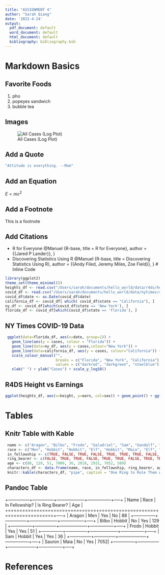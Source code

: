 ```yaml
---
title: "ASSIGNMENT 4"
author: "Sarah Qiang"
date: '2022-4-24'
output:
  pdf_document: default
  word_document: default
  html_document: default
  bibliography: bibliography.bib
---
```


# Markdown Basics

## Favorite Foods
1. pho
2. popeyes sandwich
3. bubble tea

## Images

![All Cases (Log Plot)](Users/sarah/documents/hello_world/completed/assignment04/plots/10-all-cases-log.png)

## Add a Quote
```r
"Attitude is everything. --Mom"
```
## Add an Equation

$E=mc^2$

## Add a Footnote

This is a footnote

## Add Citations

* R for Everyone
@Manuel {R-base,
title = R for Everyone}, 
author = {{Jared P Lander}},
}
* Discovering Statistics Using R
@Manuel {R-base,
title = Discovering Statistics Using R}, 
author = {{Andy Filed, Jeremy Miles, Zoe Field}},
}
# Inline Code
```r

library(ggplot2)
theme_set(theme_minimal())
heights_df <- read.csv("/Users/sarah/documents/hello_world/data/r4ds/heights.csv")
covid_df <- read.csv("/Users/sarah/documents/hello_world/data/nytimes/covid-19-data/us-states.csv")
covid_df$date <- as.Date(covid_df$date)
california_df <- covid_df[ which( covid_df$state == "California"), ]
ny_df <- covid_df[which(covid_df$state == 'New York'), ]
florida_df <- covid_df[which(covid_df$state == 'Florida'), ]
```
## NY Times COVID-19 Data

```r
 ggplot(data=florida_df, aes(x=date, group=1)) +
   geom_line(aes(y = cases, colour = "Florida")) +
   geom_line(data=ny_df, aes(y = cases,colour="New York")) +
   geom_line(data=california_df, aes(y = cases, colour="California")) +
   scale_colour_manual("",
                       breaks = c("Florida", "New York", "California"),
                       values = c("darkred", "darkgreen", "steelblue")) +
   xlab(" ") + ylab("Cases") + scale_y_log10()
 ```
## R4DS Height vs Earnings
 
 ``` r
 ggplot(heights_df, aes(x=height, y=earn, col=sex)) + geom_point() + ggtitle("Height vs. Earnings") + xlab("Height (Inches)") + ylab("Earnings (Dollars)")
 ```
 
# Tables
 
## Knitr Table with Kable
 
```r
 name <- c("Aragon", "Bilbo", "Frodo", "Galadriel", "Sam", "Gandalf", "Legolas", "Sauron", "Gollum")
 race <- c("Men", "Hobbit", "Hobbit", "Elf", "Hobbit", "Maia", "Elf", "Maia", "Hobbit")
 in_fellowship <- c(TRUE, FALSE, TRUE, FALSE, TRUE, TRUE, TRUE, FALSE, FALSE)
 ring_bearer <- c(FALSE, TRUE, TRUE, FALSE, TRUE, TRUE, FALSE, TRUE, TRUE)
 age <- c(88, 129, 51, 7000, 36, 2019, 2931, 7052, 589)
 characters_df <- data.frame(name, race, in_fellowship, ring_bearer, age)
 knitr::kable(characters_df, "pipe", caption = "One Ring to Rule Them All")
 ```
 
## Pandoc Table
 
 +---------------+---------------+--------------------+-----------------+-----+
 | Name          | Race          | In Fellowship?     | Is Ring Bearer? | Age |
 +===============+===============+====================+=================+-----+
 | Aragon        | Men           | Yes                | No              | 88  |
 +---------------+---------------+--------------------+-----------------+-----+
 | Bilbo         | Hobbit        | No                 | Yes             | 129 |
 +---------------+---------------+--------------------+-----------------+-----+
 | Frodo         | Hobbit        | Yes                | Yes             | 51  |
 +---------------+---------------+--------------------+-----------------+-----+
 | Sam           | Hobbit        | Yes                | Yes             | 36  |
 +---------------+---------------+--------------------+-----------------+-----+
 | Sauron        | Maia          | No                 | Yes             | 7052|
 +---------------+---------------+--------------------+-----------------+-----+
   
   
# References